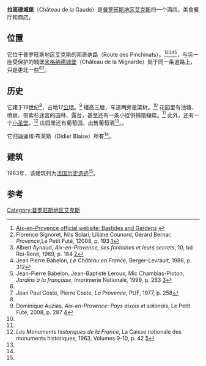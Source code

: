 {{Infobox building
| name                = 拉高德城堡
| native_name         = Château de la Gaude
| address             = 邦奇纳路
| location_town       = [[普罗旺斯地区艾克斯|普罗旺斯地区艾克斯]]
| location_country    = [[法国|法国]]
| owner               = 迪迪埃·布莱斯
| building_type       = [[城堡|城堡]]
| website             = https://chateaudelagaude.com
| image               = Chateau la Gaude.jpg
}}
'''拉高德城堡'''（Château de la Gaude）是[[普罗旺斯地区艾克斯|普罗旺斯地区艾克斯]]的一个酒店，美食餐厅和商店。
==位置==
它位于普罗旺斯地区艾克斯的邦奇纳路（Route des Pinchinats）。<ref name="tourism">[http://en.aixenprovencetourism.com/aix-bastides.htm Aix-en-Provence official website: Bastides and Gardens] {{webarchive|url=https://web.archive.org/web/20131103034927/http://en.aixenprovencetourism.com/aix-bastides.htm |date=2013-11-03 }}</ref><ref name="florence">Florence Signoret, Nils Solari, Liliane Counord, Gérard Bernar, ''Provence'',Le Petit Futé, 12008, p. 193 [https://books.google.com/books?id=rZp1jS5BStEC&pg=PA193&dq=%22Ch%C3%A2teau+de+la+Gaude%22+aix&hl=en&sa=X&ei=uOnAUvzfKdOFhQf0uYFQ&ved=0CE4Q6AEwAw#v=onepage&q=%22Ch%C3%A2teau%20de%20la%20Gaude%22%20aix&f=false]</ref><ref name="aynaud">Albert Aynaud, ''Aix-en-Provence, ses fontaines et leurs secrets'', 10, bd Roi-René, 1969, p. 184 [https://books.google.com/books?id=NsQjAAAAMAAJ&q=%22Ch%C3%A2teau+de+la+Gaude%22+aix&dq=%22Ch%C3%A2teau+de+la+Gaude%22+aix&hl=en&sa=X&ei=BO3AUoKkEYqihgf86oD4AQ&ved=0CFIQ6AEwBjgK]</ref><ref>Jean Pierre Babelon, ''Le Château en France'', Berger-Levrault, 1986, p. 312</ref><ref name="jeanpierre">Jean-Pierre Babelon, Jean-Baptiste Leroux, Mic Chamblas-Ploton, ''Jardins à la française'', Imprimerie Nationale, 1999, p. 283 [https://books.google.com/books?id=6uALAQAAMAAJ&q=%22Ch%C3%A2teau+de+la+Gaude%22+aix&dq=%22Ch%C3%A2teau+de+la+Gaude%22+aix&hl=en&sa=X&ei=7O7AUtftJ8mUhQeP14HIAQ&ved=0CDEQ6AEwADgU]</ref>，与另一座受保护的城堡[[米格纳德城堡|米格纳德城堡]]（Château de la Mignarde）处于同一条道路上，只是更北一些<ref name="aynaud"/><ref>Jean Paul Coste, Pierre Coste, ''La Provence'', PUF, 1977, p. 258</ref>。

==历史==
它建于18世纪<ref name="florence"/>，占地17[[公顷|公顷]]。<ref name="fute2008">Dominique Auzias, ''Aix-en-Provence: Pays aixois et salonais'', Le Petit Futé, 2008, p. 287 [https://books.google.com/books?id=QuMgNOGgBncC&pg=PA282&dq=%22Ch%C3%A2teau+de+la+Gaude%22+aix&hl=en&sa=X&ei=uOnAUvzfKdOFhQf0uYFQ&ved=0CDUQ6AEwAA#v=onepage&q=%22Ch%C3%A2teau%20de%20la%20Gaude%22%20aix&f=false]</ref> 楼高三层，车道两旁是栗树。<ref name="florence"/> 花园里有池塘、喷泉、带紫杉迷宫的园林、露台，甚至还有一条小径供捕猎蝴蝶。<ref name="florence"/> 此外，还有一个[[小圣堂|小圣堂]]。<ref name="lacaisse">''Les Monuments historiques de la France'', La Caisse nationale des monuments historiques, 1963, Volumes 9-10, p. 42 [https://books.google.com/books?id=xKOfAAAAMAAJ&q=%22Ch%C3%A2teau+de+la+Gaude%22+aix&dq=%22Ch%C3%A2teau+de+la+Gaude%22+aix&hl=en&sa=X&ei=7O7AUtftJ8mUhQeP14HIAQ&ved=0CEMQ6AEwAzgU]</ref> 庄园里还有葡萄园，出售葡萄酒<ref name="jeanpierre"/>。。

它归迪迪埃·布莱斯（Didier Blaise）所有<ref name="fute2008"/>。

==建筑==
1963年，该建筑列为[[法国历史遗迹|法国历史遗迹]]<ref name="lacaisse"/>。

==参考==
{{Reflist}}
{{coord|43.5689|N|5.4785|E|source:wikidata|display=title}}
[[Category:普罗旺斯地区艾克斯|Category:普罗旺斯地区艾克斯]]